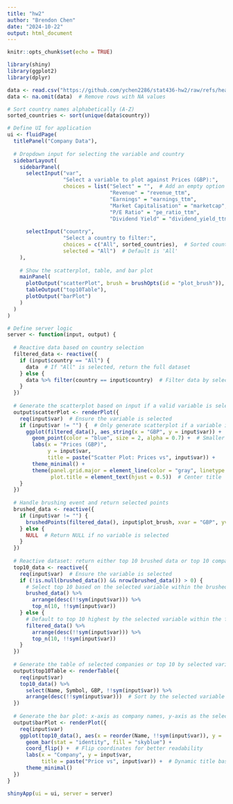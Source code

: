 ```yaml
---
title: "hw2"
author: "Brendon Chen"
date: "2024-10-22"
output: html_document
---
```


```r
knitr::opts_chunk$set(echo = TRUE)
```

```r
library(shiny)
library(ggplot2)
library(dplyr)

data <- read.csv("https://github.com/ychen2286/stat436-hw2/raw/refs/heads/main/company.csv")
data <- na.omit(data)  # Remove rows with NA values

# Sort country names alphabetically (A-Z)
sorted_countries <- sort(unique(data$country))

# Define UI for application
ui <- fluidPage(
  titlePanel("Company Data"),
  
  # Dropdown input for selecting the variable and country
  sidebarLayout(
    sidebarPanel(
      selectInput("var", 
                  "Select a variable to plot against Prices (GBP):",
                  choices = list("Select" = "",  # Add an empty option
                                 "Revenue" = "revenue_ttm",
                                 "Earnings" = "earnings_ttm",
                                 "Market Capitalisation" = "marketcap",
                                 "P/E Ratio" = "pe_ratio_ttm",
                                 "Dividend Yield" = "dividend_yield_ttm")),
      
      selectInput("country", 
                  "Select a country to filter:", 
                  choices = c("All", sorted_countries),  # Sorted country names
                  selected = "All")  # Default is 'All'
    ),
    
    # Show the scatterplot, table, and bar plot
    mainPanel(
      plotOutput("scatterPlot", brush = brushOpts(id = "plot_brush")),
      tableOutput("top10Table"),
      plotOutput("barPlot")
    )
  )
)

# Define server logic
server <- function(input, output) {
  
  # Reactive data based on country selection
  filtered_data <- reactive({
    if (input$country == "All") {
      data  # If "All" is selected, return the full dataset
    } else {
      data %>% filter(country == input$country)  # Filter data by selected country
    }
  })
  
  # Generate the scatterplot based on input if a valid variable is selected
  output$scatterPlot <- renderPlot({
    req(input$var)  # Ensure the variable is selected
    if (input$var != "") {  # Only generate scatterplot if a variable is chosen
      ggplot(filtered_data(), aes_string(x = "GBP", y = input$var)) +
        geom_point(color = "blue", size = 2, alpha = 0.7) +  # Smaller points, transparent
        labs(x = "Prices (GBP)", 
             y = input$var, 
             title = paste("Scatter Plot: Prices vs", input$var)) +
        theme_minimal() +
        theme(panel.grid.major = element_line(color = "gray", linetype = "dashed"), 
              plot.title = element_text(hjust = 0.5))  # Center title
    }
  })
  
  # Handle brushing event and return selected points
  brushed_data <- reactive({
    if (input$var != "") {
      brushedPoints(filtered_data(), input$plot_brush, xvar = "GBP", yvar = input$var)
    } else {
      NULL  # Return NULL if no variable is selected
    }
  })
  
  # Reactive dataset: return either top 10 brushed data or top 10 companies by selected variable
  top10_data <- reactive({
    req(input$var)  # Ensure the variable is selected
    if (!is.null(brushed_data()) && nrow(brushed_data()) > 0) {
      # Select top 10 based on the selected variable within the brushed data
      brushed_data() %>%
        arrange(desc(!!sym(input$var))) %>%
        top_n(10, !!sym(input$var))
    } else {
      # Default to top 10 highest by the selected variable within the filtered data
      filtered_data() %>%
        arrange(desc(!!sym(input$var))) %>%
        top_n(10, !!sym(input$var))
    }
  })
  
  # Generate the table of selected companies or top 10 by selected variable
  output$top10Table <- renderTable({
    req(input$var)
    top10_data() %>%
      select(Name, Symbol, GBP, !!sym(input$var)) %>%
      arrange(desc(!!sym(input$var)))  # Sort by the selected variable
  })
  
  # Generate the bar plot: x-axis as company names, y-axis as the selected variable
  output$barPlot <- renderPlot({
    req(input$var)
    ggplot(top10_data(), aes(x = reorder(Name, !!sym(input$var)), y = !!sym(input$var))) +  # Sort companies by selected variable
      geom_bar(stat = "identity", fill = "skyblue") +
      coord_flip() +  # Flip coordinates for better readability
      labs(x = "Company", y = input$var, 
           title = paste("Price vs", input$var)) +  # Dynamic title based on selected variable
      theme_minimal()
  })
}

shinyApp(ui = ui, server = server)
```

